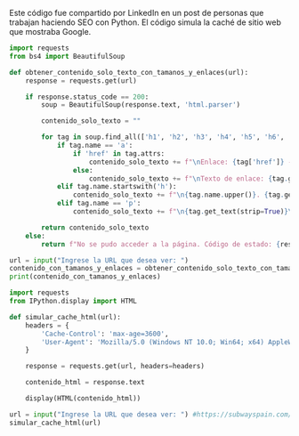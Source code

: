 Este código fue compartido por LinkedIn en un post de personas que trabajan haciendo SEO con Python. El código simula la caché de sitio web que mostraba Google. 


```python
import requests
from bs4 import BeautifulSoup

def obtener_contenido_solo_texto_con_tamanos_y_enlaces(url):
    response = requests.get(url)

    if response.status_code == 200:
        soup = BeautifulSoup(response.text, 'html.parser')

        contenido_solo_texto = ""

        for tag in soup.find_all(['h1', 'h2', 'h3', 'h4', 'h5', 'h6', 'p', 'a']):
            if tag.name == 'a':
                if 'href' in tag.attrs:
                    contenido_solo_texto += f"\nEnlace: {tag['href']} - Texto: {tag.get_text(strip=True)}\n"
                else:
                    contenido_solo_texto += f"\nTexto de enlace: {tag.get_text(strip=True)}\n"
            elif tag.name.startswith('h'):
                contenido_solo_texto += f"\n{tag.name.upper()}. {tag.get_text(strip=True)}\n"
            elif tag.name == 'p':
                contenido_solo_texto += f"\n{tag.get_text(strip=True)}\n"

        return contenido_solo_texto
    else:
        return f"No se pudo acceder a la página. Código de estado: {response.status_code}"

url = input("Ingrese la URL que desea ver: ")
contenido_con_tamanos_y_enlaces = obtener_contenido_solo_texto_con_tamanos_y_enlaces(url)
print(contenido_con_tamanos_y_enlaces)
```


```python
import requests
from IPython.display import HTML

def simular_cache_html(url):
    headers = {
        'Cache-Control': 'max-age=3600',
        'User-Agent': 'Mozilla/5.0 (Windows NT 10.0; Win64; x64) AppleWebKit/537.36 (KHTML, like Gecko) Chrome/58.0.3029.110 Safari/537.3'
    }

    response = requests.get(url, headers=headers)

    contenido_html = response.text

    display(HTML(contenido_html))

url = input("Ingrese la URL que desea ver: ") #https://subwayspain.com/
simular_cache_html(url)
```